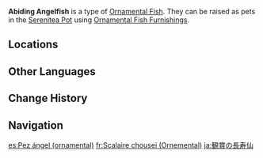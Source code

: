 {{About|the [[furnishing]]|the fish|Abiding Angelfish}}
{{Furnishing Infobox
|title          = Abiding Angelfish
|id             = 379017
|image          = Item Ornamental Abiding Angelfish.png
|category       = Ornamental Fish
|quality        = 4
|adeptal_energy = 
|load           = 
|description    = A valuable Ornamental Fish that may be kept as a pet in the [[Pool of Sapphire Grace]] and [[Shaded Clarity]].<br>{{Item Description|Abiding Angelfish}}
}}
'''Abiding Angelfish''' is a type of [[Ornamental Fish]]. They can be raised as pets in the [[Serenitea Pot]] using [[Ornamental Fish Furnishings]].

==Locations==
{{transclude|Abiding Angelfish|Locations}}

==Other Languages==
{{Other Languages
|en        = Abiding Angelfish
|zhs       = 长生仙
|zhs_rm    = Chángshēng-xiān
|zht       = 長生仙
|zht_rm    = Chángshēng-xiān
|zh_tl     = Longevity Immortal
|ja        = 長寿仙
|ja_rm     = Chouju-sen{{Assumed}}
|ja_tl     = Longevity Immortal
|ko        = {{tt|장수|長壽}} 나비고기
|ko_tl     = Longevity Butterfly Fish
|es        = Pez ángel
|es_tl     = Angelfish
|fr        = Scalaire chousei
|fr_tl     = Chousei Angelfish
|fr_note   = {{fr|Chousei}} is the Sino-Japanese reading of the {{zh|s=长生|t=長生|rm=Chángshēng}} portion of the Chinese name.
|ru        = Вечная рыба-ангел
|ru_tl     = Everlasting Angelfish
|th        = Abiding Angelfish
|vi        = {{tt|Trường Sinh Tiên|長生仙}}
|vi_tl     = Longevity Immortal{{Sino|vi}}
|de        = Langlebiger Kaiserfisch
|de_tl     = Enduring Angelfish
|id        = Abiding Angelfish
|pt        = Acará Chousei
|pt_tl     = 
|tr        = Ebedi Melek Balığı
|tr_tl     = 
|it        = Pesce angelo perpetuo
|it_tl     = 
}}

==Change History==
{{Change History|2.1}}

==Navigation==
{{Furnishing Navbox/Subsystems|fish pond}}

[[es:Pez ángel (ornamental)]]
[[fr:Scalaire chousei (Ornemental)]]
[[ja:観賞の長寿仙]]